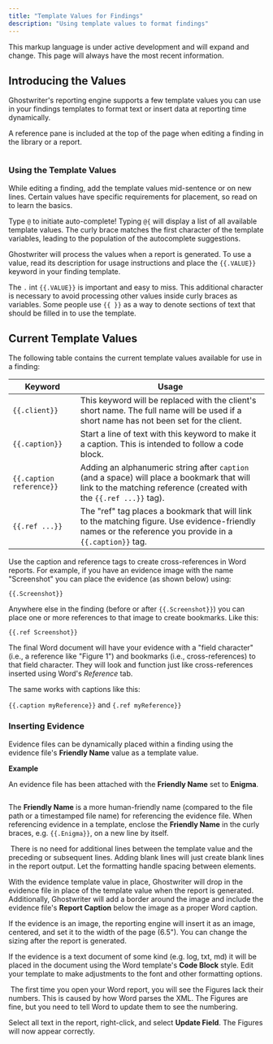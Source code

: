 ```yaml
---
title: "Template Values for Findings"
description: "Using template values to format findings"
---
```

<Info>
This markup language is under active development and will expand and change. This page will always have the most recent information.
</Info>

## Introducing the Values


Ghostwriter's reporting engine supports a few template values you can use in your findings templates to format text or insert data at reporting time dynamically.

A reference pane is included at the top of the page when editing a finding in the library or a report.

<Frame>
  <img src="/images/features/image-17.png" alt=""/>
</Frame>

### Using the Template Values

While editing a finding, add the template values mid-sentence or on new lines. Certain values have specific requirements for placement, so read on to learn the basics.

Type `@` to initiate auto-complete! Typing `@{` will display a list of all available template values. The curly brace matches the first character of the template variables, leading to the population of the autocomplete suggestions.

Ghostwriter will process the values when a report is generated. To use a value, read its description for usage instructions and place the `{{.VALUE}}` keyword in your finding template.

The `.` int `{{.VALUE}}` is important and easy to miss. This additional character is necessary to avoid processing other values inside curly braces as variables. Some people use `{{ }}` as a way to denote sections of text that should be filled in to use the template.

## Current Template Values

The following table contains the current template values available for use in a finding:

| **Keyword**            | **Usage**                                                                                                                                                                                                 |
|-------------------------|---------------------------------------------------------------------------------------------------------------------------------------------------------------------------------------------------------|
| `{{.client}}`          | This keyword will be replaced with the client's short name. The full name will be used if a short name has not been set for the client.                                                                 |
| `{{.caption}}`         | Start a line of text with this keyword to make it a caption. This is intended to follow a code block.                                                                                                   |
| `{{.caption reference}}` | Adding an alphanumeric string after `caption` (and a space) will place a bookmark that will link to the matching reference (created with the `{{.ref ...}}` tag).                                      |
| `{{.ref ...}}`         | The "ref" tag places a bookmark that will link to the matching figure. Use evidence-friendly names or the reference you provide in a `{{.caption}}` tag.                                                |


<Info>
Use the caption and reference tags to create cross-references in Word reports. For example, if you have an evidence image with the name "Screenshot" you can place the evidence (as shown below) using:

`{{.Screenshot}}`

Anywhere else in the finding (before or after `{{.Screenshot}}`) you can place one or more references to that image to create bookmarks. Like this:

`{{.ref Screenshot}}`

The final Word document will have your evidence with a "field character" (i.e., a reference like "Figure 1") and bookmarks (i.e., cross-references) to that field character. They will look and function just like cross-references inserted using Word's _Reference_ tab.

The same works with captions like this:

`{{.caption myReference}}` and `{.ref myReference}}`
</Info>
### Inserting Evidence

Evidence files can be dynamically placed within a finding using the evidence file's **Friendly Name** value as a template value.

**Example**

An evidence file has been attached with the **Friendly Name** set to **Enigma**.

<Frame>
  <img src="/images/features/image-18.png" alt=""/>
</Frame>

The **Friendly Name** is a more human-friendly name (compared to the file path or a timestamped file name) for referencing the evidence file. When referencing evidence in a template, enclose the **Friendly Name** in the curly braces, e.g. `{{.Enigma}}`, on a new line by itself.

<Frame>
  <img src="/images/features/image-19.png" alt=""/>
</Frame>

<Info>
There is no need for additional lines between the template value and the preceding or subsequent lines. Adding blank lines will just create blank lines in the report output. Let the formatting handle spacing between elements.
</Info>

With the evidence template value in place, Ghostwriter will drop in the evidence file in place of the template value when the report is generated. Additionally, Ghostwriter will add a border around the image and include the evidence file's **Report Caption** below the image as a proper Word caption.

If the evidence is an image, the reporting engine will insert it as an image, centered, and set it to the width of the page (6.5"). You can change the sizing after the report is generated.

If the evidence is a text document of some kind (e.g. log, txt, md) it will be placed in the document using the Word template's **Code Block** style. Edit your template to make adjustments to the font and other formatting options.

<Frame>
  <img src="/images/features/image-20.png" alt=""/>
</Frame>

<Info>
The first time you open your Word report, you will see the Figures lack their numbers. This is caused by how Word parses the XML. The Figures are fine, but you need to tell Word to update them to see the numbering.

Select all text in the report, right-click, and select **Update Field**. The Figures will now appear correctly.
</Info>
